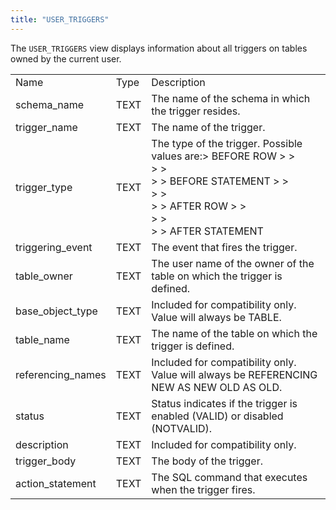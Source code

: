 ```yaml
---
title: "USER_TRIGGERS"
---
```


<div id="user_triggers" class="registered_link"></div>

The `USER_TRIGGERS` view displays information about all triggers on tables owned by the current user.

|                   |      |                                                                                                                                                                                    |
| ----------------- | ---- | ---------------------------------------------------------------------------------------------------------------------------------------------------------------------------------- |
| Name              | Type | Description                                                                                                                                                                        |
| schema_name       | TEXT | The name of the schema in which the trigger resides.                                                                                                                               |
| trigger_name      | TEXT | The name of the trigger.                                                                                                                                                           |
| trigger_type      | TEXT | The type of the trigger. Possible values are:> BEFORE ROW > > <br /> > > <br /> > > BEFORE STATEMENT > > <br /> > > <br /> > > AFTER ROW > > <br /> > > <br /> > > AFTER STATEMENT |
| triggering_event  | TEXT | The event that fires the trigger.                                                                                                                                                  |
| table_owner       | TEXT | The user name of the owner of the table on which the trigger is defined.                                                                                                           |
| base_object_type  | TEXT | Included for compatibility only. Value will always be TABLE.                                                                                                                       |
| table_name        | TEXT | The name of the table on which the trigger is defined.                                                                                                                             |
| referencing_names | TEXT | Included for compatibility only. Value will always be REFERENCING NEW AS NEW OLD AS OLD.                                                                                           |
| status            | TEXT | Status indicates if the trigger is enabled (VALID) or disabled (NOTVALID).                                                                                                         |
| description       | TEXT | Included for compatibility only.                                                                                                                                                   |
| trigger_body      | TEXT | The body of the trigger.                                                                                                                                                           |
| action_statement  | TEXT | The SQL command that executes when the trigger fires.                                                                                                                              |
